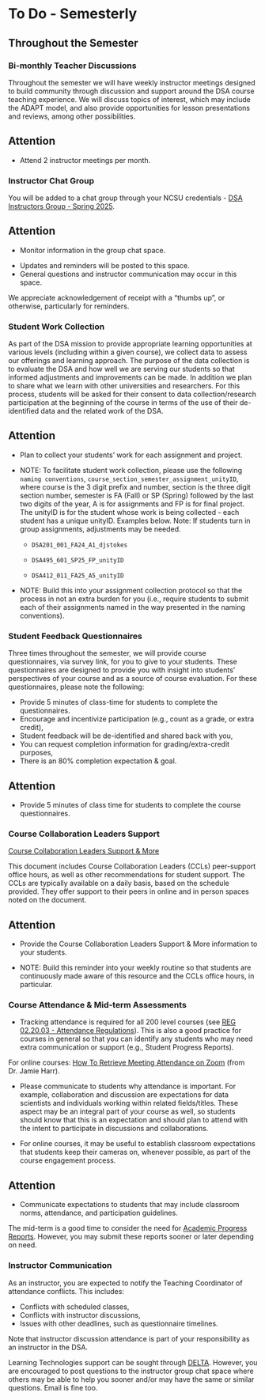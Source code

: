 # To Do - Semesterly

## Throughout the Semester

### Bi-monthly Teacher Discussions

Throughout the semester we will have weekly instructor meetings designed to build community through discussion and support around the DSA course teaching experience. We will discuss topics of interest, which may include the ADAPT model, and also provide opportunities for lesson presentations and reviews, among other possibilities. 

:::{.callout-note appearance="simple"}
## [Attention]{.NCSUred}
 - [Attend 2 instructor meetings per month.]{.NCSUred}
:::


### Instructor Chat Group

You will be added to a chat group through your NCSU credentials - [DSA Instructors Group - Spring 2025](https://chat.google.com/room/AAAAH9d_ZaQ?cls=7). 

:::{.callout-note appearance="simple"}
## [Attention]{.NCSUred}
 - [Monitor information in the group chat space.]{.NCSUred}
:::
 
 - Updates and reminders will be posted to this space.
 - General questions and instructor communication may occur in this space.

We appreciate acknowledgement of receipt with a "thumbs up", or otherwise, particularly for reminders.
 
### Student Work Collection

As part of the DSA mission to provide appropriate learning opportunities at various levels (including within a given course), we collect data to assess our offerings and learning approach. The purpose of the data collection is to evaluate the DSA and how well we are serving our students so that informed adjustments and improvements can be made. In addition we plan to share what we learn with other universities and researchers. For this process, students will be asked for their consent to data collection/research participation at the beginning of the course in terms of the use of their de-identified data and the related work of the DSA.

:::{.callout-note appearance="simple"}
## [Attention]{.NCSUred}
 - [Plan to collect your students' work for each assignment and project.]{.NCSUred}
:::

 - NOTE: To facilitate student work collection, please use the following `naming conventions`, `course_section_semester_assignment_unityID`, where course is the 3 digit prefix and number, section is the three digit section number, semester is FA (Fall) or SP (Spring) followed by the last two digits of the year, A is for assignments and FP is for final project. The unityID is for the student whose work is being collected - each student has a unique unityID. Examples below. Note: If students turn in group assignments, adjustments may be needed.
 
   - `DSA201_001_FA24_A1_djstokes`
  
   - `DSA495_601_SP25_FP_unityID`
  
   - `DSA412_011_FA25_A5_unityID`

 - NOTE: Build this into your assignment collection protocol so that the process in not an extra burden for you (i.e., require students to submit each of their assignments named in the way presented in the naming conventions).
 
### Student Feedback Questionnaires

Three times throughout the semester, we will provide course questionnaires, via survey link, for you to give to your students. These questionnaires are designed to provide you with insight into students' perspectives of your course and as a source of course evaluation. For these questionnaires, please note the following:
 
 - Provide 5 minutes of class-time for students to complete the questionnaires.
 - Encourage and incentivize participation (e.g., count as a grade, or extra credit),
 - Student feedback will be de-identified and shared back with you,
 - You can request completion information for grading/extra-credit purposes,
 - There is an 80% completion expectation & goal.

:::{.callout-note appearance="simple"}
## [Attention]{.NCSUred}
 - [Provide 5 minutes of class time for students to complete the course questionnaires.]{.NCSUred}
:::

### Course Collaboration Leaders Support

[Course Collaboration Leaders Support & More](https://datascienceacademy.ncsu.edu/courses/course-collaboration-leaders/)

This document includes Course Collaboration Leaders (CCLs) peer-support office hours, as well as other recommendations for student support. The CCLs are typically available on a daily basis, based on the schedule provided. They offer support to their peers in online and in person spaces noted on the document. 
 
:::{.callout-note appearance="simple"}
## [Attention]{.NCSUred}
 - [Provide the Course Collaboration Leaders Support & More information to your students.]{.NCSUred}
:::
 
 - NOTE: Build this reminder into your weekly routine so that students are continuously made aware of this resource and the CCLs office hours, in particular.
 
### Course Attendance & Mid-term Assessments

- Tracking attendance is required for all 200 level courses (see [REG 02.20.03 - Attendance Regulations](https://policies.ncsu.edu/regulation/reg-02-20-03-attendance-regulations/)). This is also a good practice for courses in general so that you can identify any students who may need extra communication or support (e.g., Student Progress Reports). 

For online courses: [How To Retrieve Meeting Attendance on Zoom](https://drive.google.com/file/d/19vuYwyGcMrrBjQVzWbaDph1aHUR7u2bu/view?usp=drive_link) (from Dr. Jamie Harr).
 
 - Please communicate to students why attendance is important. For example, collaboration and discussion are expectations for data scientists and individuals working within related fields/titles. These aspect may be an integral part of your course as well, so students should know that this is an expectation and should plan to attend with the intent to participate in discussions and collaborations.
 
 - For online courses, it may be useful to establish classroom expectations that students keep their cameras on, whenever possible, as part of the course engagement process.

:::{.callout-note appearance="simple"}
## [Attention]{.NCSUred}
 - [Communicate expectations to students that may include classroom norms, attendance, and participation guidelines.]{.NCSUred}
:::

The mid-term is a good time to consider the need for [Academic Progress Reports](https://dasa.ncsu.edu/faculty-resources/academic-progress-reporting/). However, you may submit these reports sooner or later depending on need.

### Instructor Communication

 As an instructor, you are expected to notify the Teaching Coordinator of attendance conflicts. This includes:
 
  - Conflicts with scheduled classes,
  - Conflicts with instructor discussions,
  - Issues with other deadlines, such as questionnaire timelines.

Note that instructor discussion attendance is part of your responsibility as an instructor in the DSA.

Learning Technologies support can be sought through [DELTA](https://delta.ncsu.edu/learntech-request/). However, you are encouraged to post questions to the instructor group chat space where others may be able to help you sooner and/or may have the same or similar questions. Email is fine too.
 

|
|
